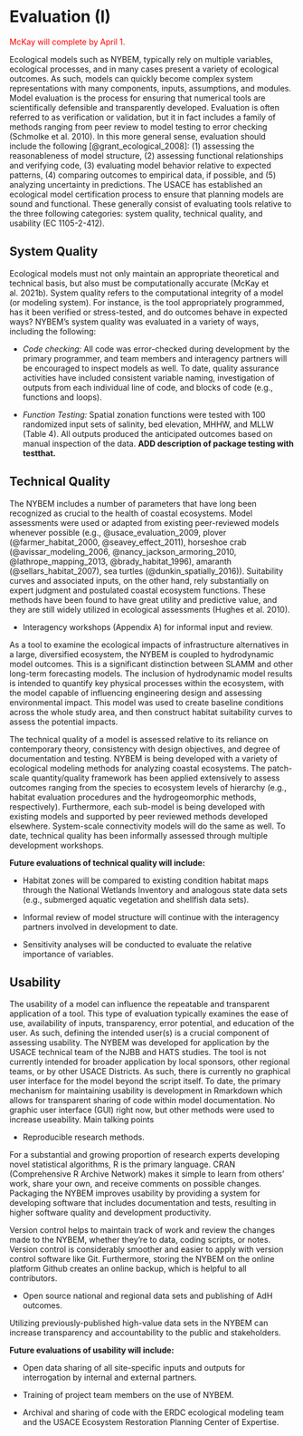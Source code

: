 # Evaluation (I)

<span style="color: red;">McKay will complete by April 1.</span>

Ecological models such as NYBEM, typically rely on multiple variables, ecological processes, and in many cases present a variety of ecological outcomes. As such, models can quickly become complex system representations with many components, inputs, assumptions, and modules. Model evaluation is the process for ensuring that numerical tools are scientifically defensible and transparently developed. Evaluation is often referred to as verification or validation, but it in fact includes a family of methods ranging from peer review to model testing to error checking (Schmolke et al. 2010). In this more general sense, evaluation should include the following [@grant_ecological_2008]: (1) assessing the reasonableness of model structure, (2) assessing functional relationships and verifying code, (3) evaluating model behavior relative to expected patterns, (4) comparing outcomes to empirical data, if possible, and (5) analyzing uncertainty in predictions. The USACE has established an ecological model certification process to ensure that planning models are sound and functional. These generally consist of evaluating tools relative to the three following categories: system quality, technical quality, and usability (EC 1105-2-412).


## System Quality 

Ecological models must not only maintain an appropriate theoretical and technical basis, but also must be computationally accurate (McKay et al. 2021b). System quality refers to the computational integrity of a model (or modeling system). For instance, is the tool appropriately programmed, has it been verified or stress-tested, and do outcomes behave in expected ways? NYBEM’s system quality was evaluated in a variety of ways, including the following:

- _Code checking:_ All code was error-checked during development by the primary programmer, and team members and interagency partners will be encouraged to inspect models as well. To date, quality assurance activities have included consistent variable naming, investigation of outputs from each individual line of code, and blocks of code (e.g., functions and loops).

- _Function Testing:_ Spatial zonation functions were tested with 100 randomized input sets of salinity, bed elevation, MHHW, and MLLW (Table 4). All outputs produced the anticipated outcomes based on manual inspection of the data. **ADD description of package testing with testthat.**


## Technical Quality

The NYBEM includes a number of parameters that have long been recognized as crucial to the health of coastal ecosystems. Model assessments were used or adapted from existing peer-reviewed models whenever possible (e.g., @usace_evaluation_2009, plover (@farmer_habitat_2000, @seavey_effect_2011), horseshoe crab (@avissar_modeling_2006, @nancy_jackson_armoring_2010, @lathrope_mapping_2013, @brady_habitat_1996), amaranth (@sellars_habitat_2007), sea turtles (@dunkin_spatially_2016)).
Suitability curves and associated inputs, on the other hand, rely substantially on expert judgment and postulated coastal ecosystem functions. These methods have been found to have great utility and predictive value, and they are still widely utilized in ecological assessments (Hughes et al. 2010).

- Interagency workshops (Appendix A) for informal input and review.  

As a tool to examine the ecological impacts of infrastructure alternatives in a large, diversified ecosystem, the NYBEM is coupled to hydrodynamic model outcomes. This is a significant distinction between SLAMM and other long-term forecasting models. The inclusion of hydrodynamic model results is intended to quantify key physical processes within the ecosystem, with the model capable of influencing engineering design and assessing environmental impact. This model was used to create baseline conditions across the whole study area, and then construct habitat suitability curves to assess the potential impacts.

The technical quality of a model is assessed relative to its reliance on contemporary theory, consistency with design objectives, and degree of documentation and testing. NYBEM is being developed with a variety of ecological modeling methods for analyzing coastal ecosystems. The patch-scale quantity/quality framework has been applied extensively to assess outcomes ranging from the species to ecosystem levels of hierarchy (e.g., habitat evaluation procedures and the hydrogeomorphic methods, respectively). Furthermore, each sub-model is being developed with existing models and supported by peer reviewed methods developed elsewhere. System-scale connectivity models will do the same as well. To date, technical quality has been informally assessed through multiple development workshops.

__Future evaluations of technical quality will include:__

- Habitat zones will be compared to existing condition habitat maps through the National Wetlands Inventory and analogous state data sets (e.g., submerged aquatic vegetation and shellfish data sets).

- Informal review of model structure will continue with the interagency partners involved in development to date.

- Sensitivity analyses will be conducted to evaluate the relative importance of variables.


## Usability 

The usability of a model can influence the repeatable and transparent application of a tool. This type of evaluation typically examines the ease of use, availability of inputs, transparency, error potential, and education of the user. As such, defining the intended user(s) is a crucial component of assessing usability. The NYBEM was developed for application by the USACE technical team of the NJBB and HATS studies. The tool is not currently intended for broader application by local sponsors, other regional teams, or by other USACE Districts. As such, there is currently no graphical user interface for the model beyond the script itself. To date, the primary mechanism for maintaining usability is development in Rmarkdown which allows for transparent sharing of code within model documentation.
No graphic user interface (GUI) right now, but other methods were used to increase useability. Main talking points 

- Reproducible research methods.  

For a substantial and growing proportion of research experts developing novel statistical algorithms, R is the primary language. CRAN (Comprehensive R Archive Network) makes it simple to learn from others' work, share your own, and receive comments on possible changes. Packaging the NYBEM improves usability by providing a system for developing software that includes documentation and tests, resulting in higher software quality and development productivity.

Version control helps to maintain track of work and review the changes made to the NYBEM, whether they're to data, coding scripts, or notes. Version control is considerably smoother and easier to apply with version control software like Git. Furthermore, storing the NYBEM on the online platform Github creates an online backup, which is helpful to all contributors.

- Open source national and regional data sets and publishing of AdH outcomes.  

Utilizing previously-published high-value data sets in the NYBEM can increase transparency and accountability to the public and stakeholders. 

__Future evaluations of usability will include:__

* Open data sharing of all site-specific inputs and outputs for interrogation by internal and external partners.

* Training of project team members on the use of NYBEM.

* Archival and sharing of code with the ERDC ecological modeling team and the USACE Ecosystem Restoration Planning Center of Expertise.
